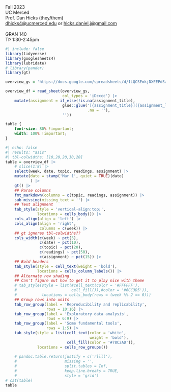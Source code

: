 
| Fall 2023 
| UC Merced  
| Prof. Dan Hicks (they/them)
| <dhicks4@ucmerced.edu> or <hicks.daniel.j@gmail.com>
| 
| GRAN 140 
| TÞ 1:30-2:45pm

```r
#| include: false
library(tidyverse)
library(googlesheets4)
library(lubridate)
# library(pander)
library(gt)

overview_gs = 'https://docs.google.com/spreadsheets/d/1LQCSEmkjDXEEPdSaM6xMU9yr5or3fercHpFVKTgdITk/edit#gid=1257700791'

overview_df = read_sheet(overview_gs, 
                         col_types = 'iDcccc') |> 
    mutate(assignment = if_else(!is.na(assignment_title),
                         glue::glue('[{assignment_title}]({assignment_link})',
                                    .na = ''),
                         ''))
```

```css
table {
    font-size: 80% !important;
    width: 100% !important;
}
```

::: {.column-page}
```r
#| echo: false
#| results: "asis"
#| tbl-colwidths: [10,20,20,30,20]
table = overview_df |> 
    # slice(1:8) |> 
    select(week, date, topic, readings, assignment) |> 
    mutate(date = stamp('Mar 1', quiet = TRUE)(date) 
           ) |> 
    gt() |> 
    ## Parse columns
    fmt_markdown(columns = c(topic, readings, assignment)) |> 
    sub_missing(missing_text = '') |> 
    ## Text alignment
    tab_style(style = 'vertical-align:top;',
              locations = cells_body()) |>
    cols_align(align = 'left') |> 
    cols_align(align = 'right', 
               columns = c(week)) |> 
    ## gt ignores tbl-colwidths??
    cols_width(c(week) ~ pct(5), 
               c(date) ~ pct(10), 
               c(topic) ~ pct(20), 
               c(readings) ~ pct(50), 
               c(assignment) ~ pct(15)) |> 
    ## Bold headers
    tab_style(style = cell_text(weight = 'bold'), 
              locations = cells_column_labels()) |> 
    ## Alternate row shading
    ## Can't figure out how to get it to play nice with theme
    # tab_style(style = list(#cell_text(color = '#FFFFFF'),
    #                        cell_fill()),#color = '#6CC3D5')),
    #           locations = cells_body(rows = (week %% 2 == 0)))
    ## Group rows into units
    tab_row_group(label = 'Reproducibility and replicability', 
                  rows = 10:16) |> 
    tab_row_group(label = 'Exploratory data analysis', 
                  rows = 6:9) |> 
    tab_row_group(label = 'Some fundamental tools', 
                  rows = 1:5) |> 
    tab_style(style = list(cell_text(color = 'white', 
                                     weight = 'bold'), 
                           cell_fill(color = '#78C2AD')),
              locations = cells_row_groups())
    
    # pandoc.table.return(justify = c('rllll'),
    #                     missing = '',
    #                     split.tables = Inf, 
    #                     keep.line.breaks = TRUE,
    #                     style = 'grid')
# cat(table)
table
```
:::


